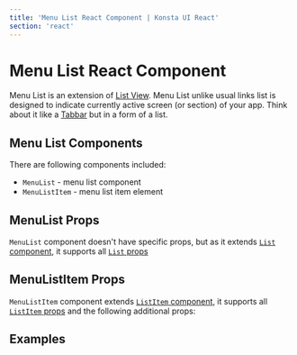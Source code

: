 ```yaml
---
title: 'Menu List React Component | Konsta UI React'
section: 'react'
---
```



# Menu List React Component

Menu List is an extension of [List View](/react/list). Menu List unlike usual links list is designed to indicate currently active screen (or section) of your app. Think about it like a [Tabbar](/react/tabbar) but in a form of a list.

## Menu List Components

There are following components included:

- `MenuList` - menu list component
- `MenuListItem` - menu list item element

## MenuList Props

`MenuList` component doesn't have specific props, but as it extends [`List` component](/react/list), it supports all [`List` props](/react/list#list-props)

## MenuListItem Props

`MenuListItem` component extends [`ListItem` component](/react/list-item), it supports all [`ListItem` props](/react/list-item#listitem-props) and the following additional props:

<MenuListItemProps />

## Examples

<MenuListExample />
